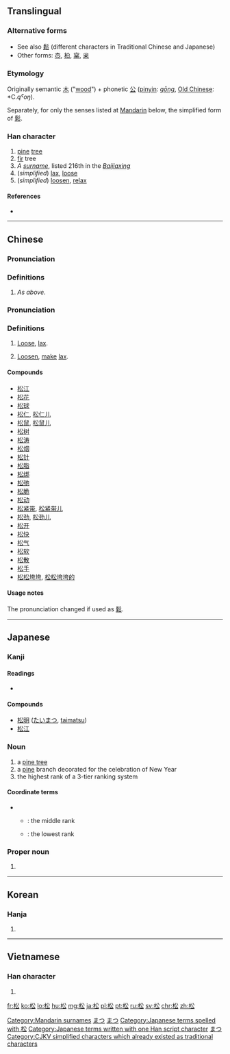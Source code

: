 ==Translingual==

===Alternative forms===
* See also [[鬆]] (different characters in Traditional Chinese and Japanese)
* Other forms: [[枩]], [[柗]], [[梥]], [[枀]]

===Etymology===
Originally semantic [[木]] ("[[wood]]") + phonetic [[公]] ([[pinyin]]: ''[[gōng]]'', [[Appendix:Baxter-Sagart_Old_Chinese_reconstruction|Old Chinese]]: *C.''qˁoŋ'').

Separately, for only the senses listed at [[#Mandarin|Mandarin]] below, the simplified form of [[鬆]].

===Han character===
{{Han char|rn=75|rad=木|as=04|sn=8|four=4893<sub>2</sub>|canj=木金戈 (DCI)|ids=⿰[[木]][[公]]}}

# [[pine]] [[tree]]
# [[fir]] tree
# ''A [[surname]]'', listed 216th in the ''[[:w:Baijiaxing|Baijiaxing]]''
# (''simplified'') [[lax]], [[loose]]
# (''simplified'') [[loosen]], [[relax]]

====References====
* {{Han ref|kx=0514.110|dkj=14516|dj=0901.140|hdz=21173.050|uh=677E|ud=26494|bh=AA51|bd=43601}}

----

==Chinese==
{{zh-hanzi-box|松|松/[[鬆]]}}

===Pronunciation===
{{zh-pron
|m=sōng,Sōng
|c=cung4
|h=pfs=sûng
|mc=y
|oc=y
|ma=
|cat=n,pn
}}

===Definitions===
# ''As above''.

===Pronunciation===
{{zh-pron
|m=sōng
|c=sung1
|h=pfs=sûng
|mc=
|oc=
|ma=
|cat=a,v
}}

===Definitions===
# {{sense|Simplified|adj.}} [[loose|Loose]], [[lax]].
# {{sense|Simplified|v.}} [[loosen|Loosen]], [[make]] [[lax]].

====Compounds====
* [[松江]]
* [[松花]]
* [[松球]]
* [[松仁]], [[松仁儿]]
* [[松鼠]], [[松鼠儿]]
* [[松树]]
* [[松涛]]
* [[松烟]]
* [[松针]]
* [[松脂]]
* [[松绑]]
* [[松弛]]
* [[松脆]]
* [[松动]]
* [[松紧带]], [[松紧带儿]]
* [[松劲]], [[松劲儿]]
* [[松开]]
* [[松快]]
* [[松气]]
* [[松软]]
* [[松散]]
* [[松手]]
* [[松松垮垮]], [[松松垮垮的]]

====Usage notes====
The pronunciation changed if used as [[鬆]].

[[Category:Mandarin surnames]]

----

==Japanese==

===Kanji===
{{ja-kanji|grade=4|rs=木04}}

====Readings====
* {{ja-readings|goon=[[しゅ]] (shu)|kanon=[[しょう]] (shō)|kun=[[まつ]] (matsu)}}

====Compounds====
* [[松明]] ([[たいまつ]], [[taimatsu]])
* [[松江]]

===Noun===
{{ja-noun|まつ}}

# a [[pine tree]]
# a [[pine]] branch decorated for the celebration of New Year
# the highest rank of a 3-tier ranking system

====Coordinate terms====
* {{sense|rank}}
** {{ja-r|竹|たけ}}: the middle rank
** {{ja-r|梅|うめ}}: the lowest rank

===Proper noun===
{{ja-pos|k|proper|hira=まつ|rom=Matsu}}

# {{surname|lang=ja}}

[[Category:1000 Japanese basic words|まつ]]
[[Category:Japanese surnames|まつ]]
[[Category:Japanese terms spelled with 松]]
[[Category:Japanese terms written with one Han script character]]
[[Category:ja:Trees|まつ]]

----

==Korean==

===Hanja===
{{ko-hanja|hangeul=송|eumhun=|rv=song|mr=song|y=song}}

# {{defn|lang=ko|sort=木04}}

----

==Vietnamese==

===Han character===
{{vi-hantu|[[tùng]], [[thông]], [[tòng]]|rs=木04}}

# {{defn|lang=vi|sort=木04}}

[[Category:CJKV simplified characters which already existed as traditional characters]]

[[fr:松]]
[[ko:松]]
[[lo:松]]
[[hu:松]]
[[mg:松]]
[[ja:松]]
[[pl:松]]
[[pt:松]]
[[ru:松]]
[[sv:松]]
[[chr:松]]
[[zh:松]]